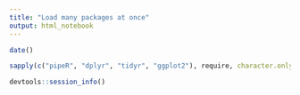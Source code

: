 ```yaml
---
title: "Load many packages at once"
output: html_notebook
---
```


```r
date()
```
```r
sapply(c("pipeR", "dplyr", "tidyr", "ggplot2"), require, character.only = TRUE)
```


```r
devtools::session_info()
```


